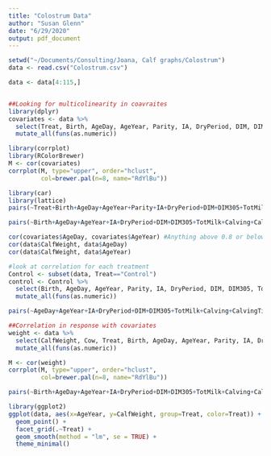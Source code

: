 ```yaml
---
title: "Colostrum Data"
author: "Susan Glenn"
date: "6/29/2020"
output: pdf_document
---
```


```r
setwd("~/Documents/Consulting/Joana, Calf graphs/Colostrum")
data <- read.csv("Colostrum.csv")

data <- data[4:115,]


##Looking for multicolinearity in coavraites
library(dplyr)
covariates <- data %>%
  select(Treat, Birth, AgeDay, AgeYear, Parity, IA, DryPeriod, DIM, DIM305, TotMilk, Calving, CalvingTime, ColWeight, Brix, IcaCalve, IcaMilk, Breed, Sex) %>%
  mutate_all(funs(as.numeric))
```

```r
library(corrplot)
library(RColorBrewer)
M <- cor(covariates)
corrplot(M, type="upper", order="hclust",
         col=brewer.pal(n=8, name="RdYlBu"))

library(car)
library(lattice)
pairs(~Treat+Birth+AgeDay+AgeYear+Parity+IA+DryPeriod+DIM+DIM305+TotMilk+Calving+CalvingTime+ColWeight+Brix+IcaCalve+IcaMilk+Breed+Sex, data=covariates, main="Correlation between All covaraites")

pairs(~Birth+AgeDay+AgeYear+IA+DryPeriod+DIM+DIM305+TotMilk+Calving+CalvingTime+ColWeight+Brix+IcaCalve+IcaMilk, data=covariates, main="Correlation Continous Covariates")

cor(covariates$AgeDay, covariates$AgeYear) #Anything above 0.8 or below -0.8 should be taken out
cor(data$CalfWeight, data$AgeDay)
cor(data$CalfWeight, data$AgeYear)
```

```r
#look at correlation for each treatment
Control <- subset(data, Treat=="Control")
control <- Control %>%
  select(Birth, AgeDay, AgeYear, Parity, IA, DryPeriod, DIM, DIM305, TotMilk, Calving, CalvingTime, ColWeight, Brix, IcaCalve, IcaMilk, Breed, Sex) %>%
  mutate_all(funs(as.numeric))

pairs(~AgeDay+AgeYear+IA+DryPeriod+DIM+DIM305+TotMilk+Calving+CalvingTime+ColWeight+Brix+IcaCalve+IcaMilk, data=control, main="Correlation Continous Covariates")
```

```r
##Correlation in response with covariates
weight <- data %>%
  select(CalfWeight, Cow, Treat, Birth, AgeDay, AgeYear, Parity, IA, DryPeriod, DIM, DIM305, TotMilk, Calving, CalvingTime, ColWeight, Brix, IcaCalve, IcaMilk, Breed, Sex) %>%
  mutate_all(funs(as.numeric))

M <- cor(weight)
corrplot(M, type="upper", order="hclust",
         col=brewer.pal(n=8, name="RdYlBu"))

pairs(~Birth+AgeDay+AgeYear+IA+DryPeriod+DIM+DIM305+TotMilk+Calving+CalvingTime+ColWeight+Brix+IcaCalve+IcaMilk, data=weight, main="Correlation Continous Covariates")

library(ggplot2)
ggplot(data, aes(x=AgeYear, y=CalfWeight, group=Treat, color=Treat)) +
  geom_point() +
  facet_grid(.~Treat) +
  geom_smooth(method = "lm", se = TRUE) +
  theme_minimal()
```

